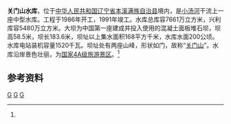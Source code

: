 {{Otheruses|关门山水库|other=同名或類似名的其它條目描述}}
{{Infobox Reservoir 
|name =关门山水库
|nickname =
|image = 
|image_caption = 
|map = 
|map_caption = 
|pushpin_map = China Liaoning
|pushpin_map_caption = 关门山水库在辽宁的位置
|code =BBA27200703
|class = 中型水库
|location_of_reservoir = [[辽宁省|辽宁省]][[本溪满族自治县|本溪满族自治县]]
|location_of_dam =
|inflow =小汤河
|outflow =[[小汤河|小汤河]]
|catchment_area =168
|reservoir_area =200公顷
|mean_depth = 
|maximum_depth = 
|flood_level = 
|normal_water_level =
|dead_water_level = 
|water_quality = Ⅱ
|island = 
|maximum_storage_capacity = 7661万
|normal_storage_capacity =5480万
|type_of_dam =混凝土面板堆石坝
|elevation_of_dam =
|height_of_dam =58.5
|length_of_dam =183.6
|width_of_dam =
|installed_capacity =1520千瓦
|irrigated_area =
|start =1986年
|complete = 1991年
|cost = 
|emigrate =
|latd = 41
|latm = 07
|lats = 21.5
|latNS =N 
|longd = 124
|longm = 08
|longs =21.7
|longEW = E
|website = 
|footnotes = <ref name="中国河湖大典">{{cite book zh |author=《[[中国河湖大典|中国河湖大典]]》编纂委员会 |title=《中国河湖大典·黑龙江、辽河卷》 |format=M |edition=1 |location=北京 |publisher=中国水利水电出版社 |date=2014年4月 |pages=280页 |id= ISBN 978-7-5170-1950-3}}</ref>
}}
'''关门山水库'''，位于[[中华人民共和国|中华人民共和国]][[辽宁省|辽宁省]][[本溪满族自治县|本溪满族自治县]]境内，是[[小汤河|小汤河]]干流上一座中型水库。工程于1986年开工，1991年竣工。水库总库容7661万立方米，兴利库容5480万立方米。大坝为中国第一座建成并投入使用的混凝土面板堆石坝，坝高58.5米，坝长183.6米，坝址以上集水面积168平方千米，水库水面200公顷。水库电站装机容量1520千瓦。坝址处有两座山峰，形状如门，故称“[[关门山_(本溪)|关门山]]”。水库沿岸景色壮丽，为[[国家4A级旅游景区|国家4A级旅游景区]]。<ref name="中国河湖大典"/>

==参考资料==
{{reflist}}
[[Category:辽宁水库|G]]
[[Category:本溪满族自治县|G]]
[[Category:国家4A级旅游景区|G]]